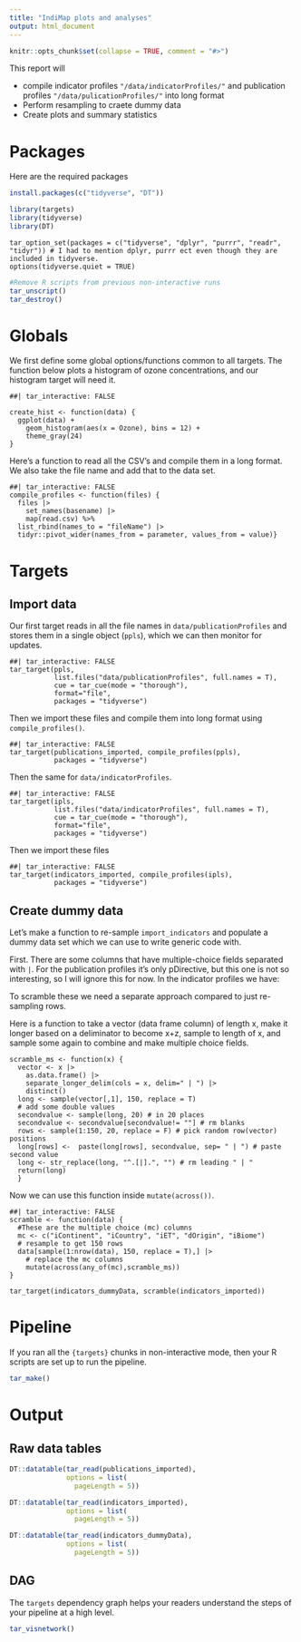 ```yaml
---
title: "IndiMap plots and analyses"
output: html_document
---
```


```r
knitr::opts_chunk$set(collapse = TRUE, comment = "#>")
```

This report will

- compile indicator profiles `"/data/indicatorProfiles/"` and publication profiles `"/data/pulicationProfiles/"` into long format
- Perform resampling to craete dummy data
- Create plots and summary statistics


<!-- Target Markdown is a powerful R Markdown interface for reproducible analysis pipelines, and the chapter at https://books.ropensci.org/targets/markdown.html walks through it in detail. This R Markdown report the example from the chapter. Try it out in both interactive and non-interactive modes, either by running the code chunks in different ways or setting the `tar_interactive` chunk option. -->

# Packages

Here are the required packages

```r
install.packages(c("tidyverse", "DT"))
```


```r
library(targets)
library(tidyverse)
library(DT)
```


```targets
tar_option_set(packages = c("tidyverse", "dplyr", "purrr", "readr", "tidyr")) # I had to mention dplyr, purrr ect even though they are included in tidyverse.
options(tidyverse.quiet = TRUE)
```


```r
#Remove R scripts from previous non-interactive runs
tar_unscript()
tar_destroy()
```


# Globals

We first define some global options/functions common to all targets. The function below plots a histogram of ozone concentrations, and our histogram target will need it.

```targets
##| tar_interactive: FALSE

create_hist <- function(data) {
  ggplot(data) +
    geom_histogram(aes(x = Ozone), bins = 12) +
    theme_gray(24)
}
```

Here's a function to read all the CSV's and compile them in a long format.
We also take the file name and add that to the data set.

```targets
##| tar_interactive: FALSE
compile_profiles <- function(files) {
  files |>
    set_names(basename) |>
    map(read.csv) %>%
  list_rbind(names_to = "fileName") |>
  tidyr::pivot_wider(names_from = parameter, values_from = value)}
```

# Targets
## Import data
Our first target reads in all the file names in `data/publicationProfiles` and stores them in a single object (`ppls`), which we can then monitor for updates.

```targets
##| tar_interactive: FALSE
tar_target(ppls, 
           list.files("data/publicationProfiles", full.names = T), 
           cue = tar_cue(mode = "thorough"), 
           format="file",
           packages = "tidyverse")
```

Then we import these files and compile them into long format using `compile_profiles()`.


```targets
##| tar_interactive: FALSE
tar_target(publications_imported, compile_profiles(ppls),
           packages = "tidyverse")
```

Then the same for `data/indicatorProfiles`.

```targets
##| tar_interactive: FALSE
tar_target(ipls, 
           list.files("data/indicatorProfiles", full.names = T), 
           cue = tar_cue(mode = "thorough"), 
           format="file",
           packages = "tidyverse")
```

Then we import these files

```targets
##| tar_interactive: FALSE
tar_target(indicators_imported, compile_profiles(ipls),
           packages = "tidyverse")
```



## Create dummy data
Let's make a function to re-sample `import_indicators`  and populate a dummy data set which we can use to write generic code with.

First.
There are some columns that have multiple-choice fields separated with `|`.
For the publication profiles it's only pDirective, but this one is not so interesting, so I will ignore this for now.
In the indicator profiles we have:

<!-- ```{r mcFields, tar_simple=T} -->
<!-- mc <- c("iContinent", "iCountry", "iET", "dOrigin", "iBiome") -->
<!-- ``` -->

To scramble these we need a separate approach compared to just re-sampling rows.

Here is a function to take a vector (data frame column) of length x, 
make it longer based on a deliminator to become x+z, 
sample to length of x, 
and sample some again to combine and make multiple choice fields. 


```targets
scramble_ms <- function(x) {
  vector <- x |> 
    as.data.frame() |>
    separate_longer_delim(cols = x, delim=" | ") |>
    distinct()
  long <- sample(vector[,1], 150, replace = T)
  # add some double values
  secondvalue <- sample(long, 20) # in 20 places
  secondvalue <- secondvalue[secondvalue!= ""] # rm blanks
  rows <- sample(1:150, 20, replace = F) # pick random row(vector) positions
  long[rows] <-  paste(long[rows], secondvalue, sep= " | ") # paste second value 
  long <- str_replace(long, "^.[|].", "") # rm leading " | "
  return(long)
  }
```

Now we can use this function inside `mutate(across())`.

```targets
##| tar_interactive: FALSE
scramble <- function(data) {
  #These are the multiple choice (mc) columns
  mc <- c("iContinent", "iCountry", "iET", "dOrigin", "iBiome")
  # resample to get 150 rows
  data[sample(1:nrow(data), 150, replace = T),] |>
    # replace the mc columns
    mutate(across(any_of(mc),scramble_ms))
}

```

```targets
tar_target(indicators_dummyData, scramble(indicators_imported))
```


# Pipeline

If you ran all the `{targets}` chunks in non-interactive mode, then your R scripts are set up to run the pipeline.

```r
tar_make()
```

# Output
<!-- You can retrieve results from the `_targets/` data store using `tar_read()` or `tar_load()`. -->

## Raw data tables
```r
DT::datatable(tar_read(publications_imported),
              options = list(
                pageLength = 5))
```

```r
DT::datatable(tar_read(indicators_imported),
              options = list(
                pageLength = 5))
```

```r
DT::datatable(tar_read(indicators_dummyData),
              options = list(
                pageLength = 5))
```

## DAG
The `targets` dependency graph helps your readers understand the steps of your pipeline at a high level.

```r
tar_visnetwork()
```


